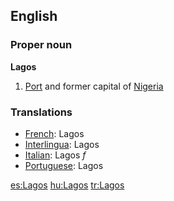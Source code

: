 ==English==
===Proper noun===
'''Lagos'''
# [[Port]] and former capital of [[Nigeria]]

===Translations===
*[[French]]: Lagos
*[[Interlingua]]: Lagos
*[[Italian]]: Lagos ''f''
*[[Portuguese]]: Lagos

[[es:Lagos]]
[[hu:Lagos]]
[[tr:Lagos]]